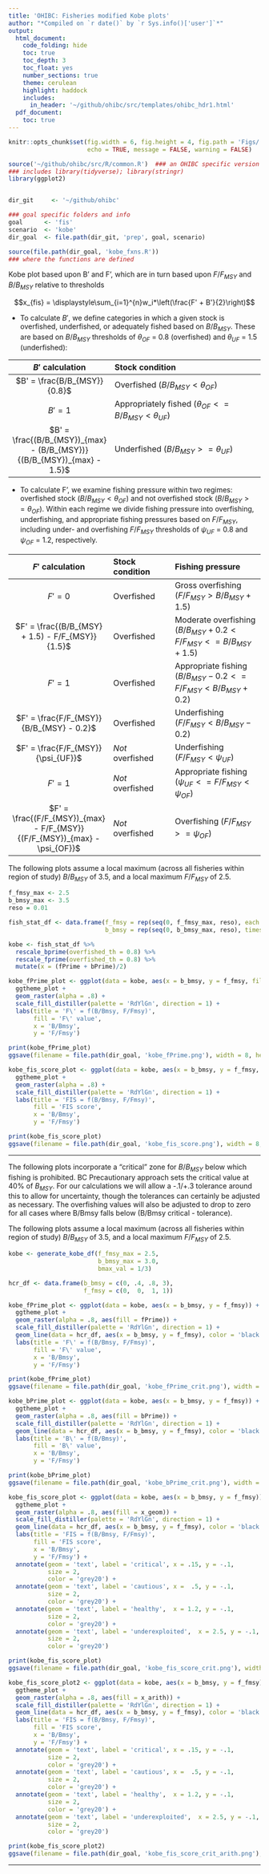 ```yaml
---
title: 'OHIBC: Fisheries modified Kobe plots'
author: "*Compiled on `r date()` by `r Sys.info()['user']`*"
output: 
  html_document:
    code_folding: hide
    toc: true
    toc_depth: 3
    toc_float: yes
    number_sections: true
    theme: cerulean
    highlight: haddock
    includes: 
      in_header: '~/github/ohibc/src/templates/ohibc_hdr1.html'
  pdf_document:
    toc: true
---
```


``` r

knitr::opts_chunk$set(fig.width = 6, fig.height = 4, fig.path = 'Figs/',
                      echo = TRUE, message = FALSE, warning = FALSE)

source('~/github/ohibc/src/R/common.R')  ### an OHIBC specific version of common.R;
### includes library(tidyverse); library(stringr)
library(ggplot2)


dir_git     <- '~/github/ohibc'

### goal specific folders and info
goal      <- 'fis'
scenario  <- 'kobe'
dir_goal  <- file.path(dir_git, 'prep', goal, scenario)

source(file.path(dir_goal, 'kobe_fxns.R'))
### where the functions are defined

```

Kobe plot based upon B' and F', which are in turn based upon $F/F_{MSY}$ and $B/B_{MSY}$ relative to thresholds

$$x_{fis} = \displaystyle\sum_{i=1}^{n}w_i*\left(\frac{F' + B'}{2}\right)$$

* To calculate $B'$, we define categories in which a given stock is overfished, underfished, or adequately fished based on $B/B_{MSY}$.  These are based on $B/B_{MSY}$ thresholds of $\theta_{OF}$ = 0.8 (overfished) and $\theta_{UF}$ = 1.5 (underfished): 

| $B'$ calculation        | Stock condition                                |
| :---------------------: | :--------------------------------------------- |
| $B' = \frac{B/B_{MSY}}{0.8}$ | Overfished ($B/B_{MSY} < \theta_{OF}$) |
| $B' = 1$                | Appropriately fished ($\theta_{OF} <= B/B_{MSY} < \theta_{UF}$) |
| $B' = \frac{(B/B_{MSY})_{max} - (B/B_{MSY})}{(B/B_{MSY})_{max} - 1.5}$ | Underfished ($B/B_{MSY} >= \theta_{UF}$) |

* To calculate F', we examine fishing pressure within two regimes: overfished stock ($B/B_{MSY} < \theta_{OF}$) and not overfished stock ($B/B_{MSY} >= \theta_{OF}$).  Within each regime we divide fishing pressure into overfishing, underfishing, and appropriate fishing pressures based on $F/F_{MSY}$, including under- and overfishing $F/F_{MSY}$ thresholds of $\psi_{UF}$ = 0.8 and $\psi_{OF}$ = 1.2, respectively.

| $F'$ calculation        | Stock condition    | Fishing pressure                       |
| :---------------------: | :----------------- | :---------------------------           |
| $F' = 0$                | Overfished         | Gross overfishing ($F/F_{MSY} > B/B_{MSY} + 1.5$) |
| $F' = \frac{(B/B_{MSY} + 1.5) - F/F_{MSY}}{1.5}$ | Overfished | Moderate overfishing ($B/B_{MSY} + 0.2 < F/F_{MSY} <= B/B_{MSY} + 1.5$) |
| $F' = 1$                | Overfished         | Appropriate fishing ($B/B_{MSY} - 0.2 <= F/F_{MSY} < B/B_{MSY} + 0.2$) |
| $F' = \frac{F/F_{MSY}}{B/B_{MSY} - 0.2}$  | Overfished | Underfishing ($F/F_{MSY} < B/B_{MSY} - 0.2$) |
| $F' = \frac{F/F_{MSY}}{\psi_{UF}}$ | _Not_ overfished | Underfishing ($F/F_{MSY} < \psi_{UF}$)
| $F' = 1$                | _Not_ overfished   | Appropriate fishing ($\psi_{UF} <= F/F_{MSY} < \psi_{OF}$) |
| $F' = \frac{(F/F_{MSY})_{max} - F/F_{MSY}}{(F/F_{MSY})_{max} - \psi_{OF}}$  | _Not_ overfished | Overfishing ($F/F_{MSY} >= \psi_{OF}$) |


The following plots assume a local maximum (across all fisheries within region of study) $B/B_{MSY}$ of 3.5, and a local maximum $F/F_{MSY}$ of 2.5.

``` r

f_fmsy_max <- 2.5
b_bmsy_max <- 3.5
reso = 0.01

fish_stat_df <- data.frame(f_fmsy = rep(seq(0, f_fmsy_max, reso), each  = b_bmsy_max/reso + 1),
                           b_bmsy = rep(seq(0, b_bmsy_max, reso), times = f_fmsy_max/reso + 1))

kobe <- fish_stat_df %>% 
  rescale_bprime(overfished_th = 0.8) %>%
  rescale_fprime(overfished_th = 0.8) %>%
  mutate(x = (fPrime + bPrime)/2)

kobe_fPrime_plot <- ggplot(data = kobe, aes(x = b_bmsy, y = f_fmsy, fill = fPrime)) +
  ggtheme_plot + 
  geom_raster(alpha = .8) +
  scale_fill_distiller(palette = 'RdYlGn', direction = 1) +
  labs(title = 'F\' = f(B/Bmsy, F/Fmsy)',
       fill = 'F\' value',
       x = 'B/Bmsy',
       y = 'F/Fmsy')

print(kobe_fPrime_plot)
ggsave(filename = file.path(dir_goal, 'kobe_fPrime.png'), width = 8, height = 6, units = 'cm')

kobe_fis_score_plot <- ggplot(data = kobe, aes(x = b_bmsy, y = f_fmsy, fill = x)) +
  ggtheme_plot + 
  geom_raster(alpha = .8) +
  scale_fill_distiller(palette = 'RdYlGn', direction = 1) +
  labs(title = 'FIS = f(B/Bmsy, F/Fmsy)',
       fill = 'FIS score',
       x = 'B/Bmsy',
       y = 'F/Fmsy')

print(kobe_fis_score_plot)
ggsave(filename = file.path(dir_goal, 'kobe_fis_score.png'), width = 8, height = 6, units = 'cm')
```

***

The following plots incorporate a "critical" zone for $B/B_{MSY}$ below which fishing is prohibited.  BC Precautionary approach sets the critical value at 40% of $B_{MSY}$.  For our calculations we will allow a -.1/+.3 tolerance around this to allow for uncertainty, though the tolerances can certainly be adjusted as necessary.  The overfishing values will also be adjusted to drop to zero for all cases where B/Bmsy falls below (B/Bmsy critical - tolerance).

The following plots assume a local maximum (across all fisheries within region of study) $B/B_{MSY}$ of 3.5, and a local maximum $F/F_{MSY}$ of 2.5.

``` r


kobe <- generate_kobe_df(f_fmsy_max = 2.5,
                         b_bmsy_max = 3.0,
                         bmax_val = 1/3)

hcr_df <- data.frame(b_bmsy = c(0, .4, .8, 3),
                     f_fmsy = c(0,  0,  1, 1))

kobe_fPrime_plot <- ggplot(data = kobe, aes(x = b_bmsy, y = f_fmsy)) +
  ggtheme_plot + 
  geom_raster(alpha = .8, aes(fill = fPrime)) +
  scale_fill_distiller(palette = 'RdYlGn', direction = 1) +
  geom_line(data = hcr_df, aes(x = b_bmsy, y = f_fmsy), color = 'black', size = 1.5, alpha = .6) +
  labs(title = 'F\' = f(B/Bmsy, F/Fmsy)',
       fill = 'F\' value',
       x = 'B/Bmsy',
       y = 'F/Fmsy')

print(kobe_fPrime_plot)
ggsave(filename = file.path(dir_goal, 'kobe_fPrime_crit.png'), width = 8, height = 6, units = 'cm')

kobe_bPrime_plot <- ggplot(data = kobe, aes(x = b_bmsy, y = f_fmsy)) +
  ggtheme_plot + 
  geom_raster(alpha = .8, aes(fill = bPrime)) +
  scale_fill_distiller(palette = 'RdYlGn', direction = 1) +
  geom_line(data = hcr_df, aes(x = b_bmsy, y = f_fmsy), color = 'black', size = 1.5, alpha = .6) +
  labs(title = 'B\' = f(B/Bmsy)',
       fill = 'B\' value',
       x = 'B/Bmsy',
       y = 'F/Fmsy')

print(kobe_bPrime_plot)
ggsave(filename = file.path(dir_goal, 'kobe_bPrime_crit.png'), width = 8, height = 6, units = 'cm')

kobe_fis_score_plot <- ggplot(data = kobe, aes(x = b_bmsy, y = f_fmsy)) +
  ggtheme_plot + 
  geom_raster(alpha = .8, aes(fill = x_geom)) +
  scale_fill_distiller(palette = 'RdYlGn', direction = 1) +
  geom_line(data = hcr_df, aes(x = b_bmsy, y = f_fmsy), color = 'black', size = 1.5, alpha = .6) +
  labs(title = 'FIS = f(B/Bmsy, F/Fmsy)',
       fill = 'FIS score',
       x = 'B/Bmsy',
       y = 'F/Fmsy') +
  annotate(geom = 'text', label = 'critical', x = .15, y = -.1, 
           size = 2, 
           color = 'grey20') + 
  annotate(geom = 'text', label = 'cautious', x =  .5, y = -.1, 
           size = 2, 
           color = 'grey20') + 
  annotate(geom = 'text', label = 'healthy',  x = 1.2, y = -.1, 
           size = 2, 
           color = 'grey20') + 
  annotate(geom = 'text', label = 'underexploited',  x = 2.5, y = -.1, 
           size = 2, 
           color = 'grey20')

print(kobe_fis_score_plot)
ggsave(filename = file.path(dir_goal, 'kobe_fis_score_crit.png'), width = 8, height = 6, units = 'cm')

kobe_fis_score_plot2 <- ggplot(data = kobe, aes(x = b_bmsy, y = f_fmsy)) +
  ggtheme_plot + 
  geom_raster(alpha = .8, aes(fill = x_arith)) +
  scale_fill_distiller(palette = 'RdYlGn', direction = 1) +
  geom_line(data = hcr_df, aes(x = b_bmsy, y = f_fmsy), color = 'black', size = 1.5, alpha = .6) +
  labs(title = 'FIS = f(B/Bmsy, F/Fmsy)',
       fill = 'FIS score',
       x = 'B/Bmsy',
       y = 'F/Fmsy') +
  annotate(geom = 'text', label = 'critical', x = .15, y = -.1, 
           size = 2, 
           color = 'grey20') + 
  annotate(geom = 'text', label = 'cautious', x =  .5, y = -.1, 
           size = 2, 
           color = 'grey20') + 
  annotate(geom = 'text', label = 'healthy',  x = 1.2, y = -.1, 
           size = 2, 
           color = 'grey20') + 
  annotate(geom = 'text', label = 'underexploited',  x = 2.5, y = -.1, 
           size = 2, 
           color = 'grey20')

print(kobe_fis_score_plot2)
ggsave(filename = file.path(dir_goal, 'kobe_fis_score_crit_arith.png'), width = 8, height = 6, units = 'cm')

```

*** 

